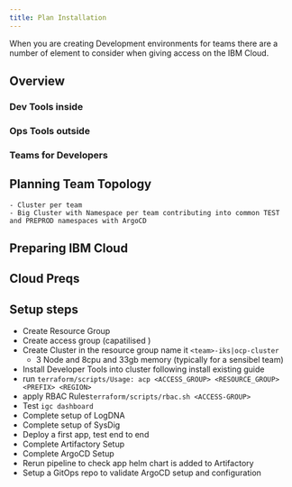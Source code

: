```yaml
---
title: Plan Installation
---
```


<PageDescription>

When you are creating Development environments for teams there are a number of element to consider when 
giving access on the IBM Cloud.

</PageDescription>

## Overview

### Dev Tools inside

### Ops Tools outside

### Teams for Developers 

## Planning Team Topology
    - Cluster per team
    - Big Cluster with Namespace per team contributing into common TEST and PREPROD namespaces with ArgoCD

## Preparing IBM Cloud

## Cloud Preqs

## Setup steps

- Create Resource Group
- Create access group (capatilised )
- Create Cluster in the resource group name it `<team>-iks|ocp-cluster`
    - 3 Node and 8cpu and 33gb memory (typically for a sensibel team)
- Install Developer Tools into cluster following install existing guide
- run `terraform/scripts/Usage: acp <ACCESS_GROUP> <RESOURCE_GROUP> <PREFIX> <REGION>`
- apply RBAC Rules`terraform/scripts/rbac.sh <ACCESS-GROUP>`
- Test `igc dashboard`
- Complete setup of LogDNA
- Complete setup of SysDig
- Deploy a first app, test end to end
- Complete Artifactory Setup
- Complete ArgoCD Setup
- Rerun pipeline to check app helm chart is added to Artifactory
- Setup a GitOps repo to validate ArgoCD setup and configuration
